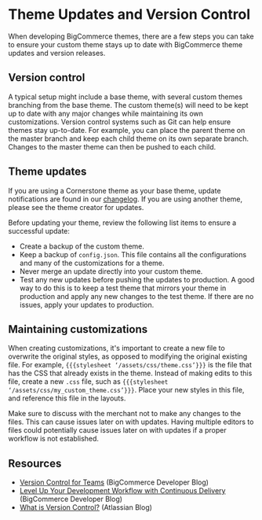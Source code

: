 # Theme Updates and Version Control



When developing BigCommerce themes, there are a few steps you can take to ensure your custom theme stays up to date with BigCommerce theme updates and version releases.

## Version control

A typical setup might include a base theme, with several custom themes branching from the base theme. The custom theme(s) will need to be kept up to date with any major changes while maintaining its own customizations. Version control systems such as Git can help ensure themes stay up-to-date. For example, you can place the parent theme on the master branch and keep each child theme on its own separate branch. Changes to the master theme can then be pushed to each child.


## Theme updates

If you are using a Cornerstone theme as your base theme, update notifications are found in our [changelog](/release-notes). If you are using another theme, please see the theme creator for updates.

Before updating your theme, review the following list items to ensure a successful update:

* Create a backup of the custom theme.
* Keep a backup of `config.json`. This file contains all the configurations and many of the customizations for a theme.
* Never merge an update directly into your custom theme.
* Test any new updates before pushing the updates to production. A good way to do this is to keep a test theme that mirrors your theme in production and apply any new changes to the test theme. If there are no issues, apply your updates to production.

## Maintaining customizations

When creating customizations, it's important to create a new file to overwrite the original styles, as opposed to modifying the original existing file. For example, `{{{stylesheet ‘/assets/css/theme.css’}}}` is the file that has the CSS that already exists in the theme. Instead of making edits to this file, create a new `.css` file, such as `{{{stylesheet ‘/assets/css/my_custom_theme.css’}}}`. Place your new styles in this file, and reference this file in the layouts.

Make sure to discuss with the merchant not to make any changes to the files. This can cause issues later on with updates. Having multiple editors to files could potentially cause issues later on with updates if a proper workflow is not established.

## Resources
* [Version Control for Teams](https://medium.com/bigcommerce-developer-blog/version-control-for-teams-a186bd74ba7e?source=friends_link&sk=721c0fc073cbe5b729c1a2282377ca86) (BigCommerce Developer Blog)
* [Level Up Your Development Workflow with Continuous Delivery](https://medium.com/bigcommerce-developer-blog/how-to-level-up-your-development-workflow-with-continuous-delivery-3a6493cc1d13) (BigCommerce Developer Blog)
* [What is Version Control?](https://www.atlassian.com/git/tutorials/what-is-version-control) (Atlassian Blog)
